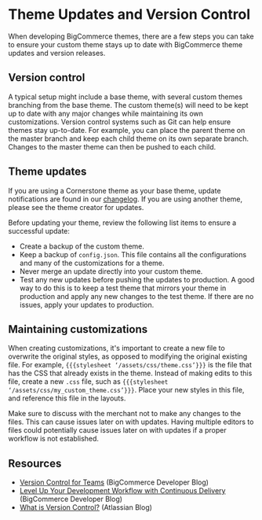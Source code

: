 # Theme Updates and Version Control



When developing BigCommerce themes, there are a few steps you can take to ensure your custom theme stays up to date with BigCommerce theme updates and version releases.

## Version control

A typical setup might include a base theme, with several custom themes branching from the base theme. The custom theme(s) will need to be kept up to date with any major changes while maintaining its own customizations. Version control systems such as Git can help ensure themes stay up-to-date. For example, you can place the parent theme on the master branch and keep each child theme on its own separate branch. Changes to the master theme can then be pushed to each child.


## Theme updates

If you are using a Cornerstone theme as your base theme, update notifications are found in our [changelog](/release-notes). If you are using another theme, please see the theme creator for updates.

Before updating your theme, review the following list items to ensure a successful update:

* Create a backup of the custom theme.
* Keep a backup of `config.json`. This file contains all the configurations and many of the customizations for a theme.
* Never merge an update directly into your custom theme.
* Test any new updates before pushing the updates to production. A good way to do this is to keep a test theme that mirrors your theme in production and apply any new changes to the test theme. If there are no issues, apply your updates to production.

## Maintaining customizations

When creating customizations, it's important to create a new file to overwrite the original styles, as opposed to modifying the original existing file. For example, `{{{stylesheet ‘/assets/css/theme.css’}}}` is the file that has the CSS that already exists in the theme. Instead of making edits to this file, create a new `.css` file, such as `{{{stylesheet ‘/assets/css/my_custom_theme.css’}}}`. Place your new styles in this file, and reference this file in the layouts.

Make sure to discuss with the merchant not to make any changes to the files. This can cause issues later on with updates. Having multiple editors to files could potentially cause issues later on with updates if a proper workflow is not established.

## Resources
* [Version Control for Teams](https://medium.com/bigcommerce-developer-blog/version-control-for-teams-a186bd74ba7e?source=friends_link&sk=721c0fc073cbe5b729c1a2282377ca86) (BigCommerce Developer Blog)
* [Level Up Your Development Workflow with Continuous Delivery](https://medium.com/bigcommerce-developer-blog/how-to-level-up-your-development-workflow-with-continuous-delivery-3a6493cc1d13) (BigCommerce Developer Blog)
* [What is Version Control?](https://www.atlassian.com/git/tutorials/what-is-version-control) (Atlassian Blog)
